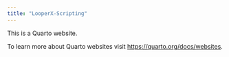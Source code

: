 ```yaml
---
title: "LooperX-Scripting"
---
```


This is a Quarto website.

To learn more about Quarto websites visit <https://quarto.org/docs/websites>.
